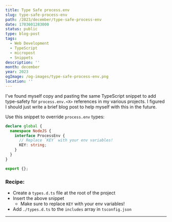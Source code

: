 ```yaml
---
title: Type Safe process.env
slug: type-safe-process-env
path: /2023/december/type-safe-process-env
date: 1703601283000
status: public
type: blog-post
tags:
  - Web Development
  - TypeScript
  - micropost
  - Snippets
description: ''
month: december
year: 2023
ogImage: /og-images/type-safe-process-env.png
location: ''
---
```



I've found myself copy and pasting the same TypeScript snippet to add
type-safety for `process.env.<X>` references in my various projects. I figured I
should just write a brief blog post to help myself with this in the future.

Use this snippet to override `process.env` types:

```ts
declare global {
  namespace NodeJS {
    interface ProcessEnv {
      // Replace `KEY` with your env variables!
      KEY: string;
    }
  }
}

export {};
```

### Recipe:

- Create a `types.d.ts` file at the root of the project
- Insert the above snippet
  - Make sure to replace `KEY` with your env variables!
- Add `./types.d.ts` to the `includes` array in `tsconfig.json`

---

